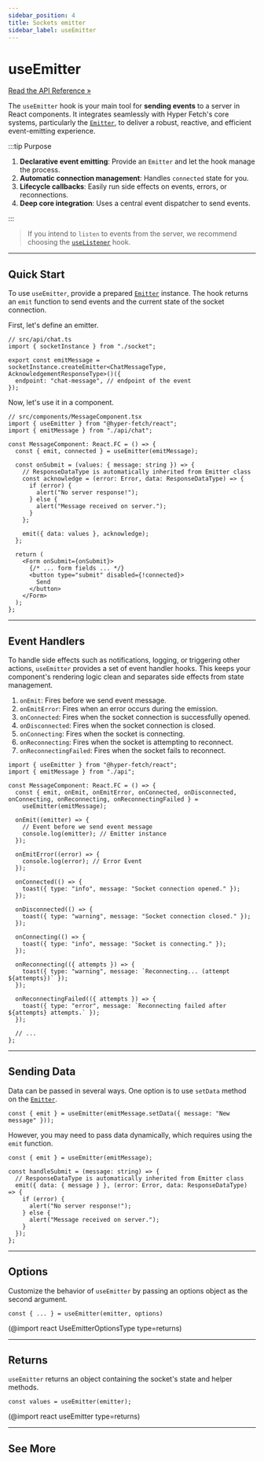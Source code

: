 ```yaml
---
sidebar_position: 4
title: Sockets emitter
sidebar_label: useEmitter
---
```


# useEmitter

[Read the API Reference »](/docs/api/react/Hooks/useEmitter)

The `useEmitter` hook is your main tool for **sending events** to a server in React components. It integrates seamlessly
with Hyper Fetch's core systems, particularly the [`Emitter`](/docs/sockets/emitter), to deliver a robust, reactive, and
efficient event-emitting experience.

:::tip Purpose

1.  **Declarative event emitting**: Provide an `Emitter` and let the hook manage the process.
2.  **Automatic connection management**: Handles `connected` state for you.
3.  **Lifecycle callbacks**: Easily run side effects on events, errors, or reconnections.
4.  **Deep core integration**: Uses a central event dispatcher to send events.

:::

> If you intend to `listen` to events from the server, we recommend choosing the
> [`useListener`](/docs/react/sockets/use-listener) hook.

---

## Quick Start

To use `useEmitter`, provide a prepared [`Emitter`](/docs/sockets/emitter) instance. The hook returns an `emit` function
to send events and the current state of the socket connection.

First, let's define an emitter.

```tsx
// src/api/chat.ts
import { socketInstance } from "./socket";

export const emitMessage = socketInstance.createEmitter<ChatMessageType, AcknowledgementResponseType>()({
  endpoint: "chat-message", // endpoint of the event
});
```

Now, let's use it in a component.

```tsx
// src/components/MessageComponent.tsx
import { useEmitter } from "@hyper-fetch/react";
import { emitMessage } from "./api/chat";

const MessageComponent: React.FC = () => {
  const { emit, connected } = useEmitter(emitMessage);

  const onSubmit = (values: { message: string }) => {
    // ResponseDataType is automatically inherited from Emitter class
    const acknowledge = (error: Error, data: ResponseDataType) => {
      if (error) {
        alert("No server response!");
      } else {
        alert("Message received on server.");
      }
    };

    emit({ data: values }, acknowledge);
  };

  return (
    <Form onSubmit={onSubmit}>
      {/* ... form fields ... */}
      <button type="submit" disabled={!connected}>
        Send
      </button>
    </Form>
  );
};
```

<LinkCard
  type="docs"
  title="Emitter"
  description="Learn more about creating and configuring emitters."
  to="/docs/sockets/emitter"
/>

---

## Event Handlers

To handle side effects such as notifications, logging, or triggering other actions, `useEmitter` provides a set of event
handler hooks. This keeps your component's rendering logic clean and separates side effects from state management.

1.  `onEmit`: Fires before we send event message.
2.  `onEmitError`: Fires when an error occurs during the emission.
3.  `onConnected`: Fires when the socket connection is successfully opened.
4.  `onDisconnected`: Fires when the socket connection is closed.
5.  `onConnecting`: Fires when the socket is connecting.
6.  `onReconnecting`: Fires when the socket is attempting to reconnect.
7.  `onReconnectingFailed`: Fires when the socket fails to reconnect.

```tsx
import { useEmitter } from "@hyper-fetch/react";
import { emitMessage } from "./api";

const MessageComponent: React.FC = () => {
  const { emit, onEmit, onEmitError, onConnected, onDisconnected, onConnecting, onReconnecting, onReconnectingFailed } =
    useEmitter(emitMessage);

  onEmit((emitter) => {
    // Event before we send event message
    console.log(emitter); // Emitter instance
  });

  onEmitError((error) => {
    console.log(error); // Error Event
  });

  onConnected(() => {
    toast({ type: "info", message: "Socket connection opened." });
  });

  onDisconnected(() => {
    toast({ type: "warning", message: "Socket connection closed." });
  });

  onConnecting(() => {
    toast({ type: "info", message: "Socket is connecting." });
  });

  onReconnecting(({ attempts }) => {
    toast({ type: "warning", message: `Reconnecting... (attempt ${attempts})` });
  });

  onReconnectingFailed(({ attempts }) => {
    toast({ type: "error", message: `Reconnecting failed after ${attempts} attempts.` });
  });

  // ...
};
```

---

## Sending Data

Data can be passed in several ways. One option is to use `setData` method on the [`Emitter`](/docs/sockets/emitter).

```tsx
const { emit } = useEmitter(emitMessage.setData({ message: "New message" }));
```

However, you may need to pass data dynamically, which requires using the `emit` function.

```tsx
const { emit } = useEmitter(emitMessage);

const handleSubmit = (message: string) => {
  // ResponseDataType is automatically inherited from Emitter class
  emit({ data: { message } }, (error: Error, data: ResponseDataType) => {
    if (error) {
      alert("No server response!");
    } else {
      alert("Message received on server.");
    }
  });
};
```

---

## Options

Customize the behavior of `useEmitter` by passing an options object as the second argument.

```tsx
const { ... } = useEmitter(emitter, options)
```

(@import react UseEmitterOptionsType type=returns)

<LinkCard
  type="api"
  title="UseEmitterOptionsType API Reference"
  description="Learn more about the useEmitter hook options."
  to="/docs/api/react/Types/UseEmitterOptionsType"
/>

---

## Returns

`useEmitter` returns an object containing the socket's state and helper methods.

```tsx
const values = useEmitter(emitter);
```

(@import react useEmitter type=returns)

<LinkCard
  type="api"
  title="useEmitter API Reference"
  description="Learn more about the values returned from the useEmitter hook."
  to="/docs/api/react/Hooks/useEmitter"
/>

---

## See More

<LinkCard
  type="docs"
  title="useListener"
  description="Learn more about the useListener hook for receiving socket events."
  to="/docs/react/sockets/use-listener"
/>

<LinkCard type="docs" title="Emitter" description="Learn more about the Emitter class." to="/docs/sockets/emitter" />

<LinkCard
  type="docs"
  title="Socket"
  description="Learn more about creating a socket instance."
  to="/docs/sockets/socket"
/>
